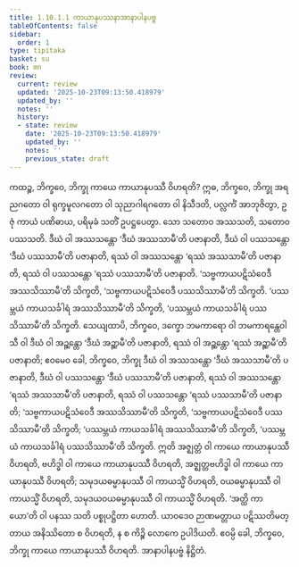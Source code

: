 ```yaml
---
title: 1.10.1.1 ကာယာနုပဿနာအာနာပါနပဗ္ဗ
tableOfContents: false
sidebar:
  order: 1
type: tipitaka
basket: su
book: mn
review:
  current: review
  updated: '2025-10-23T09:13:50.418979'
  updated_by: ''
  notes: ''
  history:
  - state: review
    date: '2025-10-23T09:13:50.418979'
    updated_by: ''
    notes: ''
    previous_state: draft
---
```



<ReviewStatus review={frontmatter.review} showDetails={true} />

<HypothesisAnnotation frontmatter={frontmatter} />

<DynamicBreadcrumb />

<Division number="107" book="mn" e="ch" v="24" p="213">

<Paragraph number="305" book="mn">
ကထဉ္စ, ဘိက္ခဝေ, ဘိက္ခု ကာယေ ကာယာနုပဿီ ဝိဟရတိ? ဣဓ, ဘိက္ခဝေ, ဘိက္ခု အရညဂတော ဝါ ရုက္ခမူလဂတော ဝါ သုညာဂါရဂတော ဝါ နိသီဒတိ, ပလ္လင်္ကံ အာဘုဇိတွာ, ဥဇုံ ကာယံ ပဏိဓာယ, ပရိမုခံ သတိံ ဥပဋ္ဌပေတွာ. သော သတောဝ အဿသတိ, သတောဝ ပဿသတိ. ဒီဃံ ဝါ အဿသန္တော ‘ဒီဃံ အဿသာမီ’တိ ပဇာနာတိ, ဒီဃံ ဝါ ပဿသန္တော ‘ဒီဃံ ပဿသာမီ’တိ ပဇာနာတိ, ရဿံ ဝါ အဿသန္တော ‘ရဿံ အဿသာမီ’တိ ပဇာနာတိ, ရဿံ ဝါ ပဿသန္တော ‘ရဿံ ပဿသာမီ’တိ ပဇာနာတိ.
</Paragraph>

<Paragraph number="306" book="mn">
‘သဗ္ဗကာယပဋိသံဝေဒီ အဿသိဿာမီ’တိ သိက္ခတိ, ‘သဗ္ဗကာယပဋိသံဝေဒီ ပဿသိဿာမီ’တိ သိက္ခတိ.
</Paragraph>

<Paragraph number="307" book="mn">
‘ပဿမ္ဘယံ ကာယသင်္ခါရံ အဿသိဿာမီ’တိ သိက္ခတိ, ‘ပဿမ္ဘယံ ကာယသင်္ခါရံ ပဿသိဿာမီ’တိ သိက္ခတိ.
</Paragraph>

<Paragraph number="308" book="mn">
သေယျထာပိ, ဘိက္ခဝေ, ဒက္ခော ဘမကာရော ဝါ ဘမကာရန္တေဝါသီ ဝါ ဒီဃံ ဝါ အဉ္ဆန္တော ‘ဒီဃံ အဉ္ဆာမီ’တိ ပဇာနာတိ, ရဿံ ဝါ အဉ္ဆန္တော ‘ရဿံ အဉ္ဆာမီ’တိ ပဇာနာတိ; ဧဝမေဝ ခေါ, ဘိက္ခဝေ, ဘိက္ခု ဒီဃံ ဝါ အဿသန္တော ‘ဒီဃံ အဿသာမီ’တိ ပဇာနာတိ, ဒီဃံ ဝါ ပဿသန္တော ‘ဒီဃံ ပဿသာမီ’တိ ပဇာနာတိ, ရဿံ ဝါ အဿသန္တော ‘ရဿံ အဿသာမီ’တိ ပဇာနာတိ, ရဿံ ဝါ ပဿသန္တော ‘ရဿံ ပဿသာမီ’တိ ပဇာနာတိ; ‘သဗ္ဗကာယပဋိသံဝေဒီ အဿသိဿာမီ’တိ သိက္ခတိ, ‘သဗ္ဗကာယပဋိသံဝေဒီ ပဿသိဿာမီ’တိ သိက္ခတိ; ‘ပဿမ္ဘယံ ကာယသင်္ခါရံ အဿသိဿာမီ’တိ သိက္ခတိ, ‘ပဿမ္ဘယံ ကာယသင်္ခါရံ ပဿသိဿာမီ’တိ သိက္ခတိ.
</Paragraph>

<Paragraph number="309" book="mn">
ဣတိ အဇ္ဈတ္တံ ဝါ ကာယေ ကာယာနုပဿီ ဝိဟရတိ, ဗဟိဒ္ဓါ ဝါ ကာယေ ကာယာနုပဿီ ဝိဟရတိ, အဇ္ဈတ္တဗဟိဒ္ဓါ ဝါ ကာယေ ကာယာနုပဿီ ဝိဟရတိ; သမုဒယဓမ္မာနုပဿီ ဝါ ကာယသ္မိံ ဝိဟရတိ, ဝယဓမ္မာနုပဿီ ဝါ ကာယသ္မိံ ဝိဟရတိ, သမုဒယဝယဓမ္မာနုပဿီ ဝါ ကာယသ္မိံ ဝိဟရတိ. ‘အတ္ထိ ကာယော’တိ ဝါ ပနဿ သတိ ပစ္စုပဋ္ဌိတာ ဟောတိ. ယာဝဒေဝ ဉာဏမတ္တာယ ပဋိဿတိမတ္တာယ အနိဿိတော စ ဝိဟရတိ, န စ ကိဉ္စိ လောကေ ဥပါဒိယတိ. ဧဝမ္ပိ ခေါ, ဘိက္ခဝေ, ဘိက္ခု ကာယေ ကာယာနုပဿီ ဝိဟရတိ.

</Paragraph>
</Division>

<Paragraph number="310" type="center" book="mn">
အာနာပါနပဗ္ဗံ နိဋ္ဌိတံ.
</Paragraph>